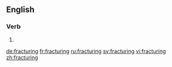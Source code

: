 ==English==

===Verb===
{{head|en}}

# {{present participle of|fracture}}

[[de:fracturing]]
[[fr:fracturing]]
[[ru:fracturing]]
[[sv:fracturing]]
[[vi:fracturing]]
[[zh:fracturing]]